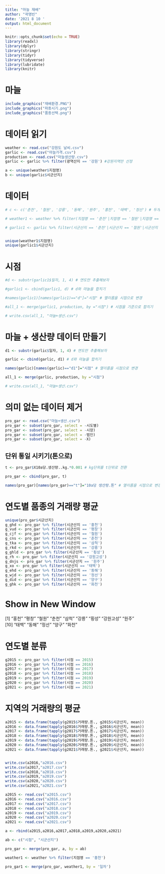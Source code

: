 ---
title: "마늘 재배"
author: "곽명빈"
date: '2021 8 10 '
output: html_document
---

```{r setup, include=FALSE}
knitr::opts_chunk$set(echo = TRUE)
library(readxl)
library(dplyr)
library(stringr)
library(tidyr)
library(tidyverse)
library(lubridate)
library(knitr)
```
# 마늘

```{r, echo = FALSE, out.width = "75%", fig.align = "left"}
include_graphics("재배환경.PNG")
include_graphics("파종시기.png")
include_graphics("품종선택.png")

```

# 데이터 읽기
```{r}
weather <- read.csv("강원도 날씨.csv")
garlic <- read.csv("마늘가격.csv")
production <- read.csv("마늘생산량.csv")
garlic <- garlic %>% filter(광역산지 == '강원') #강원지역만 선정
```


```{r}
a <- unique(weather$지점명)
b <- unique(garlic$시군산지)
```

# 데이터 
```{r}
# c <- c('춘천', '철원', '강릉', '동해', '원주', '홍천', '태백', '정선') # 두개 겹치는거 

# weather1 <- weather %>% filter(지점명 == '춘천'|지점명 == '철원'|지점명 == '강릉'|지점명 == '동해'|지점명 == '원주'|지점명 == '홍천'|지점명 == '태백'|지점명 == '정선')

# garlic1 <- garlic %>% filter(시군산지 == '춘천'|시군산지 == '철원'|시군산지 == '강릉'|시군산지 == '동해'|시군산지 == '원주'|시군산지 == '홍천'|시군산지 == '태백'|시군산지 == '정선')


unique(weather1$지점명) 
unique(garlic1$시군산지)
```

# 시점
```{r}
#d <- substr(garlic1$일자, 1, 4) # 연도만 추출해보자

#garlic1 <- cbind(garlic1, d) # d와 마늘을 합치기

#names(garlic1)[names(garlic1)=="d"]="시점" # 열이름을 시점으로 변경

```

```{r}
#all_1 <- merge(garlic1, production, by ="시점") # 시점을 기준으로 합치기

# write.csv(all_1, "마늘+생산.csv")


```

# 마늘 + 생산량 데이터 만들기
```{r}
d1 <- substr(garlic$일자, 1, 4) # 연도만 추출해보자

garlic <- cbind(garlic, d1) # d와 마늘을 합치기

names(garlic)[names(garlic)=="d1"]="시점" # 열이름을 시점으로 변경

all_1 <- merge(garlic, production, by ="시점")

# write.csv(all_1, "마늘+생산.csv")

```

# 의미 없는 데이터 제거

```{r}
pro_gar <- read.csv("마늘+생산.csv")
pro_gar <- subset(pro_gar, select = -시도별)
pro_gar <- subset(pro_gar, select = -시장)
pro_gar <- subset(pro_gar, select = -법인)
pro_gar <- subset(pro_gar, select = -X)

```

## 단위 통일 시키기(톤으로)

```{r}
t <- pro_gar$X10a당.생산량..kg.*0.001 # kg단위를 t단위로 전환

pro_gar <- cbind(pro_gar, t)

names(pro_gar)[names(pro_gar)=="t"]="10a당 생산량.톤" # 열이름을 시점으로 변경

```

# 연도별 품종의 거래량 평균
```{r}
unique(pro_gar$시군산지)
g_ghd <- pro_gar %>% filter(시군산지 == '홍천')
g_vud <- pro_gar %>% filter(시군산지 == '평창')
g_cjf <- pro_gar %>% filter(시군산지 == '철원') 
g_cns <- pro_gar %>% filter(시군산지 == '춘천') 
g_tka <- pro_gar %>% filter(시군산지 == '삼척') 
g_rkd <- pro_gar %>% filter(시군산지 == '강릉') 
g_ghld <- pro_gar %>% filter(시군산지 == '횡성') 
g_rh <- pro_gar %>% filter(시군산지 == '강원고성') 
g_dnjs <- pro_gar %>% filter(시군산지 == '원주') 
g_xo <- pro_gar %>% filter(시군산지 == '태백') 
g_ehd <- pro_gar %>% filter(시군산지 == '동해') 
g_wjd <- pro_gar %>% filter(시군산지 == '정선') 
g_did <- pro_gar %>% filter(시군산지 == '양구') 
g_ghk <- pro_gar %>% filter(시군산지 == '화천') 
```
# Show in New Window
[1] "홍천"     "평창"     "철원"     "춘천"     "삼척"     "강릉"     "횡성"     "강원고성" "원주"    
[10] "태백"     "동해"     "정선"     "양구"     "화천"    

# 연도별 분류
```{r}
g2015 <- pro_gar %>% filter(시점 == 2015)
g2016 <- pro_gar %>% filter(시점 == 2016)
g2017 <- pro_gar %>% filter(시점 == 2017)
g2018 <- pro_gar %>% filter(시점 == 2018)
g2019 <- pro_gar %>% filter(시점 == 2019)
g2020 <- pro_gar %>% filter(시점 == 2020)
g2021 <- pro_gar %>% filter(시점 == 2021)

```


# 지역의 거래량의 평균
```{r}

a2015 <- data.frame(tapply(g2015$거래량.톤., g2015$시군산지, mean))
a2016 <- data.frame(tapply(g2016$거래량.톤., g2016$시군산지, mean))
a2017 <- data.frame(tapply(g2017$거래량.톤., g2017$시군산지, mean))
a2018 <- data.frame(tapply(g2018$거래량.톤., g2018$시군산지, mean))
a2019 <- data.frame(tapply(g2019$거래량.톤., g2019$시군산지, mean))
a2020 <- data.frame(tapply(g2020$거래량.톤., g2020$시군산지, mean))
a2021 <- data.frame(tapply(g2021$거래량.톤., g2021$시군산지, mean))


write.csv(a2016,"a2016.csv")
write.csv(a2017,"a2017.csv")
write.csv(a2018,"a2018.csv")
write.csv(a2019,"a2019.csv")
write.csv(a2020,"a2020.csv")
write.csv(a2021,"a2021.csv")

a2015 <- read.csv("a2015.csv")
a2016 <- read.csv("a2016.csv")
a2017 <- read.csv("a2017.csv")
a2018 <- read.csv("a2018.csv")
a2019 <- read.csv("a2019.csv")
a2020 <- read.csv("a2020.csv")
a2021 <- read.csv("a2021.csv")
```


```{r}
a <- rbind(a2015,a2016,a2017,a2018,a2019,a2020,a2021)

ab <- c("시점", "시군산지") 

pro_gar <- merge(pro_gar, a, by = ab)

weather1 <- weather %>% filter(지점명 == '홍천')

pro_gar1 <- merge(pro_gar, weather1, by = '일자')
```



